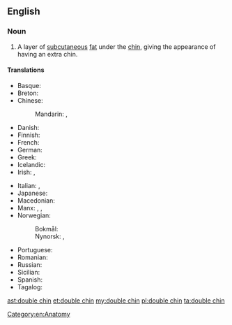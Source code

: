 ==English==

===Noun===
{{en-noun|head=[[double]] [[chin]]}}

# A layer of [[subcutaneous]] [[fat]] under the [[chin]], giving the appearance of having an extra chin.

====Translations====
{{trans-top|a layer of fat under the chin}}
* Basque: {{t|eu|kokozpeko}}
* Breton: {{t+|br|adelgezh|f}}
* Chinese:
*: Mandarin: {{t|cmn|雙下巴|sc=Hani}}, {{t|cmn|双下巴|tr=shuāngxiàba|sc=Hani}}
* Danish: {{t|da|dobbelthage|c}}
* Finnish: {{t|fi|kaksoisleuka}}
* French: {{t+|fr|double menton|m}}
* German: {{t+|de|Doppelkinn|n}}
* Greek: {{t+|el|διπλοσάγονο|n}}
* Icelandic: {{t+|is|undirhaka|f}}
* Irish: {{t|ga|preiceall|f}}, {{t|ga|athsmig|f}}
{{trans-mid}}
* Italian: {{t|it|doppio mento}}, {{t|it|pappagorgia|f}}
* Japanese: {{t|ja|二重顎|tr=にじゅうあご, nijūago, ふたえあご, futaeago|sc=Jpan}}
* Macedonian: {{t|mk|подбрадок|m|tr=pódbradok}}
* Manx: {{t|gv|aa-smeggyl|f}}, {{t|gv|aa-smeggin|m}}, {{t|gv|smeggyl ghooblit|f}}
* Norwegian:
*: Bokmål: {{t|nb|dobbelthake|m|f}}
*: Nynorsk: {{t|nn|dobbelhake|f}}, {{t|nn|dobbelthake|f}}
* Portuguese: {{t|pt|queixo duplo|m}}
* Romanian: {{t+|ro|gușă}}
* Russian: {{t|ru|двойно́й подборо́док|f}}
* Sicilian: {{t+|scn|buccularu|m}}
* Spanish: {{t+|es|papada|f}}
* Tagalog: {{t|tl|kabil}}
{{trans-bottom}}

[[Category:en:Anatomy]]

[[ast:double chin]]
[[et:double chin]]
[[my:double chin]]
[[pl:double chin]]
[[ta:double chin]]